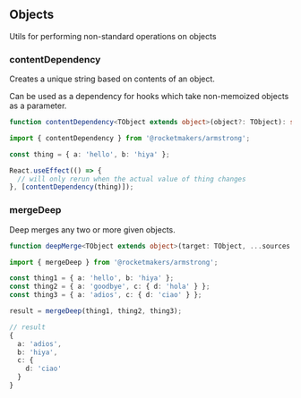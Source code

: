 
<Meta title="Utilities/Objects" />

## Objects

Utils for performing non-standard operations on objects

### contentDependency

Creates a unique string based on contents of an object.

Can be used as a dependency for hooks which take non-memoized objects as a parameter.

```ts
function contentDependency<TObject extends object>(object?: TObject): string;
```

```ts
import { contentDependency } from '@rocketmakers/armstrong';

const thing = { a: 'hello', b: 'hiya' };

React.useEffect(() => {
  // will only rerun when the actual value of thing changes
}, [contentDependency(thing)]);
```

### mergeDeep

Deep merges any two or more given objects.

```ts
function deepMerge<TObject extends object>(target: TObject, ...sources: Partial<TObject>[]): TObject;
```

```ts
import { mergeDeep } from '@rocketmakers/armstrong';

const thing1 = { a: 'hello', b: 'hiya' };
const thing2 = { a: 'goodbye', c: { d: 'hola' } };
const thing3 = { a: 'adios', c: { d: 'ciao' } };

result = mergeDeep(thing1, thing2, thing3);

// result
{
  a: 'adios',
  b: 'hiya',
  c: {
    d: 'ciao'
  }
}

```
